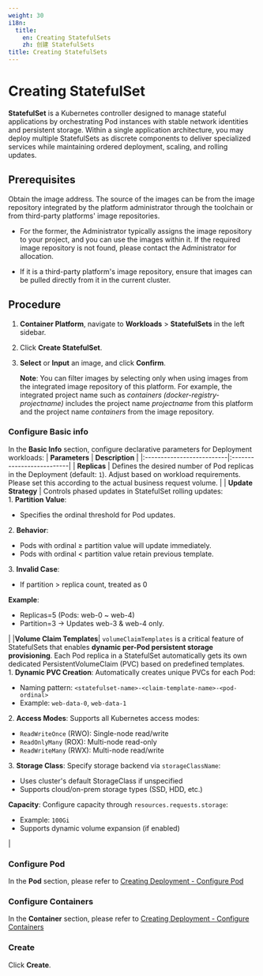 ```yaml
---
weight: 30
i18n:
  title:
    en: Creating StatefulSets
    zh: 创建 StatefulSets
title: Creating StatefulSets
---
```


# Creating StatefulSet

**StatefulSet** is a Kubernetes controller designed to manage stateful applications by orchestrating Pod instances with stable network identities and persistent storage. Within a single application architecture, you may deploy multiple StatefulSets as discrete components to deliver specialized services while maintaining ordered deployment, scaling, and rolling updates.

## Prerequisites

Obtain the image address. The source of the images can be from the image repository integrated by the platform administrator through the toolchain or from third-party platforms' image repositories.

- For the former, the Administrator typically assigns the image repository to your project, and you can use the images within it. If the required image repository is not found, please contact the Administrator for allocation.

- If it is a third-party platform's image repository, ensure that images can be pulled directly from it in the current cluster.

## Procedure

1. **Container Platform**, navigate to **Workloads** > **StatefulSets** in the left sidebar. 

2. Click **Create StatefulSet**.

3. **Select** or **Input** an image, and click **Confirm**.

   **Note**: You can filter images by selecting only when using images from the integrated image repository of this platform. For example, the integrated project name such as *containers (docker-registry-projectname)* includes the project name *projectname* from this platform and the project name *containers* from the image repository.

### Configure Basic info

In the **Basic Info** section, configure declarative parameters for Deployment workloads: 
   | **Parameters** | **Description** |
   |:--------------------------|:--------------------------|
   | **Replicas**  | Defines the desired number of Pod replicas in the Deployment (default: `1`). Adjust based on workload requirements.  Please set this according to the actual business request volume.   |
   | **Update Strategy** | Controls phased updates in StatefulSet rolling updates: <br/>1. **Partition Value**: <ul><li> Specifies the ordinal threshold for Pod updates.</li></ul> 2. **Behavior**: <ul><li> Pods with ordinal ≥ partition value will update immediately. </li><li> Pods with ordinal < partition value retain previous template. </li></ul>  3. **Invalid Case**: <ul><li> If partition > replica count, treated as 0 </li></ul> **Example**: <ul><li> Replicas=5 (Pods: web-0 ~ web-4)</li><li> Partition=3 → Updates web-3 & web-4 only. </li></ul>|
   |**Volume Claim Templates**| `volumeClaimTemplates` is a critical feature of StatefulSets that enables **dynamic per-Pod persistent storage provisioning**. Each Pod replica in a StatefulSet automatically gets its own dedicated PersistentVolumeClaim (PVC) based on predefined templates.<br/> 1. **Dynamic PVC Creation**: Automatically creates unique PVCs for each Pod:<ul><li> Naming pattern: `<statefulset-name>-<claim-template-name>-<pod-ordinal>`</li><li> Example: `web-data-0`, `web-data-1` </li></ul> 2. **Access Modes**: Supports all Kubernetes access modes:<ul><li> `ReadWriteOnce` (RWO): Single-node read/write </li><li>`ReadOnlyMany` (ROX): Multi-node read-only</li><li> `ReadWriteMany` (RWX): Multi-node read/write</li></ul> 3. **Storage Class**: Specify storage backend via `storageClassName`:<ul><li> Uses cluster's default StorageClass if unspecified </li><li> Supports cloud/on-prem storage types (SSD, HDD, etc.) </li></ul> **Capacity**: Configure capacity through `resources.requests.storage`:<ul><li> Example: `100Gi`</li><li> Supports dynamic volume expansion (if enabled)</li></ul>|

### Configure Pod

In the **Pod** section, please refer to [Creating Deployment - Configure Pod](./deployment_create.mdx#configurepod)

### Configure Containers

In the **Container** section, please refer to [Creating Deployment - Configure Containers](./deployment_create.mdx#configurecontainers)

### Create

Click **Create**.

